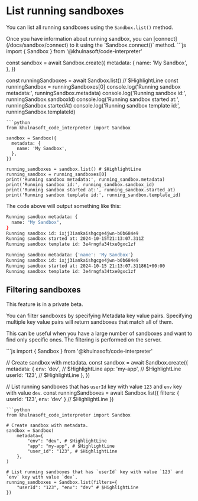 
# List running sandboxes

You can list all running sandboxes using the `Sandbox.list()` method.

<Note>
Once you have information about running sandbox, you can [connect](/docs/sandbox/connect) to it using the `Sandbox.connect()` method.
</Note>

<CodeGroup>
```js
import { Sandbox } from '@khulnasoft/code-interpreter'

const sandbox = await Sandbox.create({
  metadata: {
    name: 'My Sandbox',
  },
})

const runningSandboxes = await Sandbox.list() // $HighlightLine
const runningSandbox = runningSandboxes[0]
console.log('Running sandbox metadata:', runningSandbox.metadata)
console.log('Running sandbox id:', runningSandbox.sandboxId)
console.log('Running sandbox started at:', runningSandbox.startedAt)
console.log('Running sandbox template id:', runningSandbox.templateId)
```
```python
from khulnasoft_code_interpreter import Sandbox

sandbox = Sandbox({
  metadata: {
    name: 'My Sandbox',
  },
})

running_sandboxes = sandbox.list() # $HighlightLine
running_sandbox = running_sandboxes[0]
print('Running sandbox metadata:', running_sandbox.metadata)
print('Running sandbox id:', running_sandbox.sandbox_id)
print('Running sandbox started at:', running_sandbox.started_at)
print('Running sandbox template id:', running_sandbox.template_id)
```
</CodeGroup>

The code above will output something like this:
<CodeGroup isTerminalCommand>
```bash {{ language: "js" }}
Running sandbox metadata: {
  name: "My Sandbox",
}
Running sandbox id: ixjj3iankaishgcge4jwn-b0b684e9
Running sandbox started at: 2024-10-15T21:13:07.311Z
Running sandbox template id: 3e4rngfa34txe0gxc1zf
```
```bash {{ language: "python" }}
Running sandbox metadata: {'name': 'My Sandbox'}
Running sandbox id: ixjj3iankaishgcge4jwn-b0b684e9
Running sandbox started at: 2024-10-15 21:13:07.311861+00:00
Running sandbox template id: 3e4rngfa34txe0gxc1zf
```
</CodeGroup>


## Filtering sandboxes
<Note>
This feature is in a private beta.
</Note>

You can filter sandboxes by specifying <Link href="/docs/sandbox/metadata">Metadata</Link> key value pairs.
Specifying multiple key value pairs will return sandboxes that match all of them.

This can be useful when you have a large number of sandboxes and want to find only specific ones. The filtering is performed on the server.

<CodeGroup>
```js
import { Sandbox } from '@khulnasoft/code-interpreter'

// Create sandbox with metadata.
const sandbox = await Sandbox.create({
  metadata: {
    env: 'dev', // $HighlightLine
    app: 'my-app', // $HighlightLine
    userId: '123', // $HighlightLine
  },
})

// List running sandboxes that has `userId` key with value `123` and `env` key with value `dev`.
const runningSandboxes = await Sandbox.list({
    filters: { userId: '123', env: 'dev' } // $HighlightLine
})
```
```python
from khulnasoft_code_interpreter import Sandbox

# Create sandbox with metadata.
sandbox = Sandbox(
    metadata={
        "env": "dev", # $HighlightLine
        "app": "my-app", # $HighlightLine
        "user_id": "123", # $HighlightLine
    },
)

# List running sandboxes that has `userId` key with value `123` and `env` key with value `dev`.
running_sandboxes = Sandbox.list(filters={
    "userId": "123", "env": "dev" # $HighlightLine
})
```
</CodeGroup>

